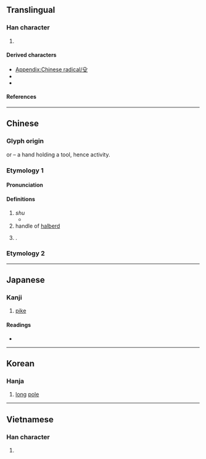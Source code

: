 {{see|𠬛|及}}
{{character info}}
{{character info|⽎}}
==Translingual==
{{stroke order|type=animate}}

===Han character===
{{Han char|rn=79|rad=殳|as=00|sn=4|four=77407|canj=HNE,XHNE|ids=⿱𠘧又(GHT),⿱几又(JK)}}

# {{mul-kangxi radical-def}}

====Derived characters====
* [[Appendix:Chinese radical/殳]]
* {{l|mul|[[伇]], [[吺]], [[坄]], [[𡚾]], [[𭚧]], [[役]], [[𢗎]], [[投]], [[没]], [[𤝈]], [[𨸜]], [[杸]], [[殁]], [[𤓶]], [[炈]], [[𤖬]], [[𤤄]], [[股]], [[祋]], [[𥍟]], [[砓]], [[𥝻]], [[竐]], [[𧘣]], [[羖]], [[𰯯]], [[般]], [[𧈻]], [[𧣇]], [[設]]([[设]]), [[豛]], [[䝘]], [[𧺢]], [[䟝]], [[軗]]([[𨐅]]), [[酘]], [[𨱚]], [[鈠]]([[𨱁]]), [[𧰵]], [[䩔]], [[䬦]], [[㨌]], [[𫘈]], [[骰]], [[𨕵]], [[𩵤]], [[𪉘]], [[𪌓]], [[𪐮]], [[𬖫]], [[𧯸]], [[𪕂]], [[𬗿]], [[𫠙]], [[𪛒]]}}
* {{l|mul|[[𠚹]], [[𫽑]], [[𡧔]], [[芟]], [[癹]], [[𦤂]], [[𬯹]], [[䯴]], [[𥰺]], [[𠨻]], [[𭙔]], [[疫]], [[𡇀]]}}

====References====
{{Han ref|kx=0584.170|dkj=16613|dj=0977.050|hdz=32155.010|uh=6BB3}}

----

==Chinese==
{{zh-forms}}
{{zh-wp|zh:殳部|en:Radical 79}}
{{zh-wp|zh:殳 (武器)}}
{{zh-wp|zh:殳姓}}

===Glyph origin===
{{Han etym}}
{{liushu|p}} or {{Han compound|几|又|ls=ic|t1=|t2=|no_och2=1}} – a hand holding a tool, hence activity.

===Etymology 1===

====Pronunciation====
{{zh-pron
|m=shū
|c=syu4
|h=pfs=
|mn=sû
|w=
|mc=y
|oc=y
|ma=|ma2=
|cat=n,pn
}}

====Definitions====
{{zh-hanzi}}

# ''shu'' {{gloss|an ancient Chinese [[weapon]]}}
#* {{zh-x|伯 也 執 殳、為 王 前驅。|ref=Shijing|My husband, grasping his '''halberd''', is in the leading chariot of the king's [host].}}
# handle of [[halberd]]
# {{surname|zh}}.

{{zh-cat|Weapons}}

===Etymology 2===
{{zh-see|沒|ss}}

----

==Japanese==

===Kanji===
{{ja-kanji|grade=|rs=殳00}}

# [[pike]]

====Readings====
* {{ja-readings
|goon=ず
|kanon=しゅ
|kun=ほこ-, また-}}

----

==Korean==

===Hanja===
{{ko-hanja|hangeul=수|eumhun=|rv=su|mr=su|y=su}}

# [[long]] [[pole]]

----

==Vietnamese==

===Han character===
{{vi-readings|reading=thù|rs=殳00}}

# {{rfdef|vi|sort=殳00}}

[[Category:CJKV radicals| ]]